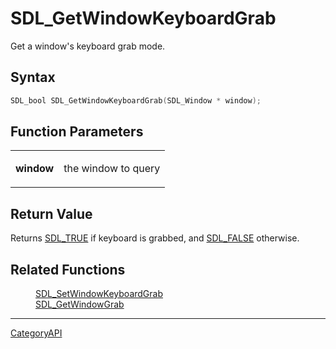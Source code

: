 = SDL_GetWindowKeyboardGrab =

Get a window's keyboard grab mode.

== Syntax ==

<syntaxhighlight lang='c'>
SDL_bool SDL_GetWindowKeyboardGrab(SDL_Window * window);
</syntaxhighlight>

== Function Parameters ==

{|
|'''window'''
|the window to query
|}

== Return Value ==

Returns [[SDL_TRUE]] if keyboard is grabbed, and [[SDL_FALSE]] otherwise.

== Related Functions ==

:[[SDL_SetWindowKeyboardGrab]]
:[[SDL_GetWindowGrab]]

----
[[CategoryAPI]]


